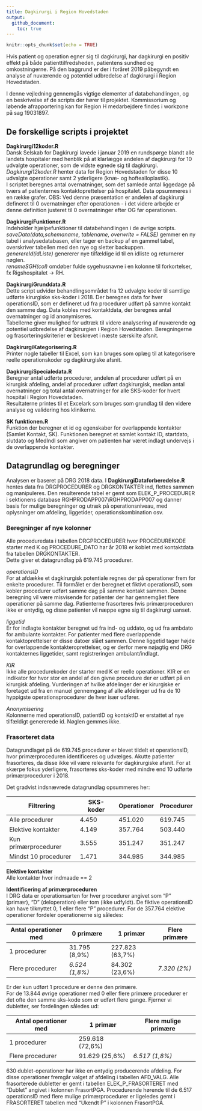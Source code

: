 ```yaml
---
title: Dagkirurgi i Region Hovedstaden
output: 
  github_document:
    toc: true
---
```


```r
knitr::opts_chunk$set(echo = TRUE)
```

Hvis patient og operation egner sig til dagkirurgi, har dagkirurgi en positiv effekt på både patienttilfredsheden, patientens sundhed og omkostningerne. På den baggrund er der i foråret 2019 påbegyndt en analyse af nuværende og potentiel udbredelse af dagkirurgi i Region Hovedstaden.

I denne vejledning gennemgås vigtige elementer af databehandlingen, og en beskrivelse af de scripts der hører til projektet. Kommissorium og løbende afrapportering kan for Region H medarbejdere findes i workzone på sag 19031897.

## De forskellige scripts i projektet

**Dagkirurgi12koder.R**  
Dansk Selskab for Dagkirurgi lavede i januar 2019 en rundspørge blandt alle landets hospitaler med henblik på at klarlægge andelen af dagkirurgi for 10 udvalgte operationer, som de vidste egnede sig til dagkirurgi. *Dagkirurgi12koder.R* henter data for Region Hovedstaden for disse 10 udvalgte operationer samt 2 yderligere (knæ- og hoftealloplastik).  
I scriptet beregnes antal overnatninger, som det samlede antal liggedage på tværs af patienternes kontaktoprettelser på hospitalet.
Data opsummeres i en række grafer.
OBS: Ved denne præsentation er andelen af dagkirurgi defineret til 0 overnatninger efter operationen - i det videre arbejde er denne definition justeret til 0 overnatninger efter OG før operationen.

**DagkirurgiFunktioner.R**  
Indeholder hjælpefunktioner til databehandlingen i de øvrige scripts.  
*saveData(data,schemaname, tablename, overwrite = FALSE)* gemmer en ny tabel i analysedatabasen, eller tager en backup af en gammel tabel, overskriver tabellen med den nye og sletter backuppen.  
*generereId(idListe)* genererer nye tilfældige id til en idliste og returnerer nøglen.  
*renameSGH(col)* omdøber fulde sygehusnavne i en kolonne til forkortelser, fx Rigshospitalet -> RH.  

**DagkirurgiGrunddata.R**  
Dette script udvider behandlingsområdet fra 12 udvalgte koder til samtlige udførte kirurgiske sks-koder i 2018. Der beregnes data for hver operationsID, som er defineret ud fra procedurer udført på samme kontakt den samme dag. Data kobles med kontaktdata, der beregnes antal overnatninger og id anonymiseres.  
Tabellerne giver mulighed for udtræk til videre analysering af nuværende og potentiel udbredelse af dagkirurgien i Region Hovedstaden. Beregningerne og frasorteringskriterier er beskrevet i næste særskilte afsnit.  

**DagkirurgiKategorisering.R**  
Printer nogle tabeller til Excel, som kan bruges som oplæg til at kategorisere reelle operationskoder og dagkirurgiske afsnit.  

**DagkirurgiSpecialedata.R**  
Beregner antal udførte procedurer, andelen af procedurer udført på en kirurgisk afdeling, andel af procedurer udført dagkirurgisk, median antal overnatninger og total antal overnatninger for alle SKS-koder for hvert hospital i Region Hovedstaden.  
Resultaterne printes til et Excelark som bruges som grundlag til den videre analyse og validering hos klinikerne.  

**SK funktionen.R**  
Funktion der beregner et id og egenskaber for overlappende kontakter (Samlet Kontakt, SK). Funktionen beregnet et samlet kontakt ID, startdato, slutdato og MedIndl som angiver om patienten har været indlagt undervejs i de overlappende kontakter.


## Datagrundlag og beregninger

Analysen er baseret på DRG 2018 data. I **DagkirurgiDataforberedelse.R** hentes data fra DRGPROCEDURER og DRGKONTAKTER ind, flettes sammen og manipuleres. Den resulterende tabel er gemt som ELEK_P_PROCEDURER i sektionens database RGHPRODAPP007\\RGHPRODAPP007 og danner basis for mulige beregninger og utræk på operationsniveau, med oplysninger om afdeling, liggetider, operationskombination osv.

### Beregninger af nye kolonner
Alle proceduredata i tabellen DRGPROCEDURER hvor PROCEDUREKODE starter med K og PROCEDURE_DATO har år 2018 er koblet med kontaktdata fra tabellen DRGKONTAKTER.  
Dette giver et datagrundlag på 619.745 procedurer.

*operationsID*  
For at afdække et dagkirurgisk potentiale regnes der på operationer frem for enkelte procedurer. Til formålet er der beregnet et fiktivt operationsID, som kobler procedurer udført samme dag på samme kontakt sammen.
Denne beregning vil være misvisende for patienter der har gennemgået flere operationer på samme dag. Patienterne frasorteres hvis primærproceduren ikke er entydig, og disse patienter vil næppe egne sig til dagkirurgi uanset.

*liggetid*  
Er for indlagte kontakter beregnet ud fra ind- og uddato, og ud fra ambdato for ambulante kontakter. For patienter med flere overlappende kontaktoprettelser er disse datoer slået sammen.
Denne liggetid tager højde for overlappende kontakteroprettelser, og er derfor mere nøjagtig end DRG kontakternes liggetider, samt registreringen ambulant/indlagt.

*KIR*  
Ikke alle procedurekoder der starter med K er reelle operationer. KIR er en indikator for hvor stor en andel af den givne procedure der er udført på en kirurgisk afdeling.
Vurderingen af hvilke afdelinger der er kirurgiske er foretaget ud fra en manuel gennemgang af alle afdelinger ud fra de 10 hyppigste operationsprocedurer de hver især udfører.

*Anonymisering*  
Kolonnerne med operationsID, patientID og kontaktID er erstattet af nye tilfældigt genererede id. Nøglen gemmes ikke.

### Frasorteret data
Datagrundlaget på de 619.745 procedurer er blevet tildelt et operationsID, hvor primærproceduren identificeres og udvælges. Akutte patienter frasorteres, da disse ikke vil være relevante for dagkirurgiske afsnit. For at skærpe fokus yderligere, frasorteres sks-koder med mindre end 10 udførte primærprocedurer i 2018.

Det gradvist indsnævrede datagrundlag opsummeres her:

 Filtrering | SKS-koder | Operationer | Procedurer   
----------- | --------- | ----------- | ----------
Alle procedurer | 4.450 | 451.020 | 619.745
Elektive kontakter | 4.149 | 357.764 | 503.440
Kun primærprocedurer | 3.555 | 351.247 | 351.247
Mindst 10 procedurer | 1.471 | 344.985 | 344.985

**Elektive kontakter**  
Alle kontakter hvor indmaade == 2

**Identificering af primærproceduren**  
I DRG data er operationsarten for hver procedurer angivet som "P" (primær), "D" (deloperation) eller tom (ikke udfyldt). De fiktive operationsID kan have tilknyttet 0, 1 eller flere "P" procedurer. For de 357.764 elektive operationer fordeler operationerne sig således:

Antal operationer med | 0 primære | 1 primær | Flere primære
--------------------- | --------- | -------- | -------------
1 procedurer | 31.795 (8,9%) | 227.823 (63,7%) |
Flere procedurer | *6.524 (1,8%)* | 84.302 (23,6%) | *7.320 (2%)*

Er der kun udført 1 procedure er denne den primære.   
For de 13.844 øvrige operationer med 0 eller flere primære procedurer er det ofte den samme sks-kode som er udført flere gange. Fjerner vi dubletter, ser fordelingen således ud:

Antal operationer med | 1 primær | Flere mulige primære
--------------------- | -------- | --------------------
1 procedurer | 259.618 (72,6%) |
Flere procedurer | 91.629 (25,6%) | *6.517 (1,8%)*

630 dublet-operationer har ikke en entydig producerende afdeling. For disse operationer fremgår valget af afdeling i tabellen AFD_VALG.   Alle frasorterede dubletter er gemt i tabellen ELEK_P_FRASORTERET med "Dublet" angivet i kolonnen FrasortPGA. Procedurende hørende til de 6.517 operationsID med flere mulige primærprocedurer er ligeledes gemt i FRASORTERET tabellen med "Ukendt P" i kolonnen FrasortPGA.